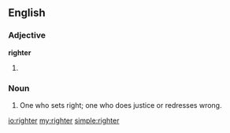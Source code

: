 ==English==

===Adjective===
'''righter'''

# {{comparative of|[[right]]}}

===Noun===
{{en-noun}}

# One who sets right; one who does justice or redresses wrong.
#: {{rfquotek|Shelton}}

{{webster}}

[[io:righter]]
[[my:righter]]
[[simple:righter]]